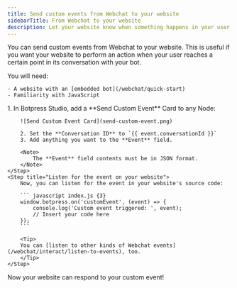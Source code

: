 ```yaml
---
title: Send custom events from Webchat to your website
sidebarTitle: From Webchat to your website
description: Let your website know when something happens in your user's conversation.
---
```


You can send custom events from Webchat to your website. This is useful if you want your website to perform an action when your user reaches a certain point in its conversation with your bot.

<Info>
    You will need:

    - A website with an [embedded bot](/webchat/quick-start)
    - Familiarity with JavaScript
</Info>

<Steps>
    <Step title="Add a Send Custom Event Card">
        1. In Botpress Studio, add a **Send Custom Event** Card to any Node:

        ![Send Custom Event Card](send-custom-event.png)

        2. Set the **Conversation ID** to `{{ event.conversationId }}`
        3. Add anything you want to the **Event** field.

        <Note>
            The **Event** field contents must be in JSON format.
        </Note>
    </Step>
    <Step title="Listen for the event on your website">
        Now, you can listen for the event in your website's source code:

        ``` javascript index.js {3}
        window.botpress.on('customEvent', (event) => {
            console.log('Custom event triggered: ', event);
            // Insert your code here
        });
        ```

        <Tip>
        You can [listen to other kinds of Webchat events](/webchat/interact/listen-to-events), too.
        </Tip>
    </Step>
</Steps>

<Check>
    Now your website can respond to your custom event!
</Check>